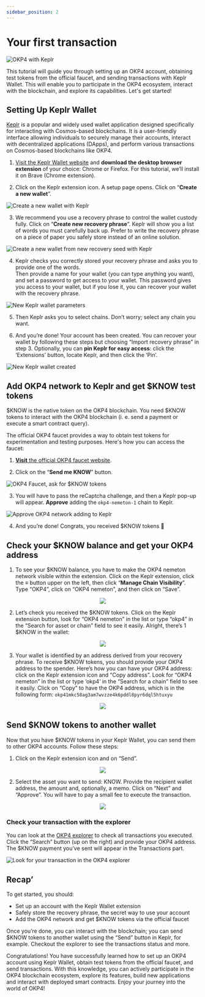 ```yaml
---
sidebar_position: 2
---
```


# Your first transaction

![OKP4 with Keplr](/img/content/tutorials/keplr-0.webp)

This tutorial will guide you through setting up an OKP4 account, obtaining test tokens from the official faucet, and sending transactions with Keplr Wallet. This will enable you to participate in the OKP4 ecosystem, interact with the blockchain, and explore its capabilities. Let's get started!

## Setting Up Keplr Wallet

[Keplr](https://www.keplr.app/) is a popular and widely used wallet application designed specifically for interacting with Cosmos-based blockchains. It is a user-friendly interface allowing individuals to securely manage their accounts, interact with decentralized applications (DApps), and perform various transactions on Cosmos-based blockchains like OKP4.

1. [Visit the Keplr Wallet website](https://www.keplr.app/download) and **download the desktop browser extension** of your choice: Chrome or Firefox. For this tutorial, we’ll install it on Brave (Chrome extension).

2. Click on the Keplr extension icon. A setup page opens. Click on “**Create a new wallet**”.

![Create a new wallet with Keplr](/img/content/tutorials/keplr-1.webp)

3. We recommend you use a recovery phrase to control the wallet custody fully. Click on “**Create new recovery phrase**”. Keplr will show you a list of words you must carefully back up. Prefer to write the recovery phrase on a piece of paper you safely store instead of an online solution.  

![Create a new wallet from new recovery seed with Keplr](/img/content/tutorials/keplr-2.webp)

4. Keplr checks you correctly stored your recovery phrase and asks you to provide one of the words.  
Then provide a name for your wallet (you can type anything you want), and set a password to get access to your wallet. This password gives you access to your wallet, but if you lose it, you can recover your wallet with the recovery phrase.

![New Keplr wallet parameters](/img/content/tutorials/keplr-3.webp)

5. Then Keplr asks you to select chains. Don’t worry; select any chain you want.

6. And you’re done! Your account has been created. You can recover your wallet by following these steps but choosing “Import recovery phrase” in step 3.
Optionally, you can **pin Keplr for easy access**: click the ‘Extensions’ button, locate Keplr, and then click the ‘Pin’.

![New Keplr wallet created](/img/content/tutorials/keplr-4.webp)

## Add OKP4 network to Keplr and get $KNOW test tokens

$KNOW is the native token on the OKP4 blockchain. You need $KNOW tokens to interact with the OKP4 blockchain (i. e. send a payment or execute a smart contract query).

The official OKP4 faucet provides a way to obtain test tokens for experimentation and testing purposes. Here's how you can access the faucet:

1. [**Visit** the official OKP4 faucet website](https://faucet.okp4.network/).

2. Click on the “**Send me KNOW**” button.

![OKP4 Faucet, ask for $KNOW tokens](/img/content/tutorials/keplr-5.webp)

3. You will have to pass the reCaptcha challenge, and then a Keplr pop-up will appear. **Approve** adding the `okp4-nemeton-1` chain to Keplr.

![Approve OKP4 network adding to Keplr](/img/content/tutorials/keplr-6.webp)

4. And you’re done! Congrats, you received $KNOW tokens 🥳

## Check your $KNOW balance and get your OKP4 address

1. To see your $KNOW balance, you have to make the OKP4 nemeton network visible within the extension. Click on the Keplr extension, click the **≡** button upper on the left, then click “**Manage Chain Visibility**”. Type “OKP4”, click on “OKP4 nemeton”, and then click on “Save”.

<center><img src="/img/content/tutorials/keplr-8.webp"></img></center>

2. Let’s check you received the $KNOW tokens. Click on the Keplr extension button, look for “OKP4 nemeton” in the list or type “okp4” in the “Search for asset or chain” field to see it easily. Alright, there’s 1 $KNOW in the wallet:

<center><img src="/img/content/tutorials/keplr-9.webp"></img></center>

3. Your wallet is identified by an address derived from your recovery phrase. To receive $KNOW tokens, you should provide your OKP4 address to the spender.
Here’s how you can have your OKP4 address: click on the Keplr extension icon and “Copy address”. Look for “OKP4 nemeton” in the list or type ‘okp4’ in the “Search for a chain” field to see it easily. Click on “Copy” to have the OKP4 address, which is in the following form:  `okp41mkc58ag3am7wvzze4k6pddl8pyr6dql5htuxyu`

<center><img src="/img/content/tutorials/keplr-10.webp"></img></center>

## Send $KNOW tokens to another wallet

Now that you have $KNOW tokens in your Keplr Wallet, you can send them to other OKP4 accounts. Follow these steps:

1. Click on the Keplr extension icon and on “Send”.

<center><img src="/img/content/tutorials/keplr-11.webp"></img></center>

2. Select the asset you want to send: KNOW. Provide the recipient wallet address, the amount and, optionally, a memo. Click on “Next” and “Approve”. You will have to pay a small fee to execute the transaction.

<center><img src="/img/content/tutorials/keplr-12.webp"></img></center>

### Check your transaction with the explorer

You can look at the [OKP4 explorer](https://explore.okp4.network/OKP4%20testnet) to check all transactions you executed. Click the “Search” button (up on the right) and provide your OKP4 address. The $KNOW payment you’ve sent will appear in the Transactions part.

![Look for your transaction in the OKP4 explorer](/img/content/tutorials/keplr-13.webp)

## Recap’

To get started, you should:

- Set up an account with the Keplr Wallet extension
- Safely store the recovery phrase, the secret way to use your account
- Add the OKP4 network and get $KNOW tokens via the official faucet

Once you’re done, you can interact with the blockchain; you can send $KNOW tokens to another wallet using the “Send” button in Keplr, for example. Checkout the explorer to see the transactions status and more.

Congratulations! You have successfully learned how to set up an OKP4 account using Keplr Wallet, obtain test tokens from the official faucet, and send transactions. With this knowledge, you can actively participate in the OKP4 blockchain ecosystem, explore its features, build new applications and interact with deployed smart contracts. Enjoy your journey into the world of OKP4!

